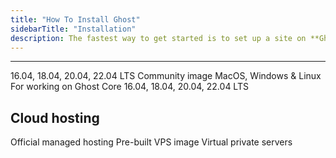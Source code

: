 ```yaml
---
title: "How To Install Ghost"
sidebarTitle: "Installation"
description: The fastest way to get started is to set up a site on **Ghost(Pro)**. If you're running a self-hosted instance, we strongly recommend an Ubuntu server with at least 1GB of memory to run Ghost.
---
```


***

<CardGroup cols={2}>
  <Card
    title="Ubuntu"
    href="/install/ubuntu/"
    icon="/images/68d12c6e-ubuntu-logo.svg"
    alt="Ubuntu logo"
  >
    16.04, 18.04, 20.04, 22.04 LTS
  </Card>
  <Card
    title="Docker"
    href="/install/docker/"
    icon="images/4cf2b2dd-docker-logo.svg"
    alt="Docker logo"
  >
    Community image
  </Card>
  <Card
    title="Local install"
    href="/install/local/"
    icon="../images/2bef395e-local_hufd41d0e39e6a56af2fade6d8e93ee88b_4742_432x0_resize_q100_h2_box_3.webp"
    alt="Local install logo"
  >
    MacOS, Windows & Linux
  </Card>
  <Card
    title="Install from source"
    href="/install/source/"
    icon="./images/10a9ccc0-source.svg"
    alt="Source code logo"
  >
    For working on Ghost Core
  </Card>
</CardGroup>
<CardGroup cols={2}>
  <CardCenteredContent
    title="Ubuntu"
    href="/install/ubuntu/"
    description="16.04, 18.04, 20.04, 22.04 LTS"
    src="../images/68d12c6e-ubuntu-logo.svg"
    alt="Ubuntu logo"
  />
  <Card title="Ubuntu" img="/images/68d12c6e-ubuntu-logo.svg" href="/install/ubuntu/" >
    16.04, 18.04, 20.04, 22.04 LTS
  </Card>
</CardGroup>

## Cloud hosting

<CardGroup cols={3}>
  <Card
    title="Ghost(Pro)"
    href="https://ghost.org/pricing/"
    icon="/images/8e9b8c2f-pro-logo.svg"
    alt="Ghost(Pro) logo"
  >
    Official managed hosting
  </Card>
  <Card
    title="Digital Ocean"
    href="/install/digitalocean/"
    icon="/images/b5a6f6ec-digitalocean-logo.svg"
    alt="Digital Ocean logo"
  >
    Pre-built VPS image
  </Card>
  <Card
    title="Linode"
    href="/install/linode/"
    icon="/images/73849ab7-linode-logo.svg"
    alt="Linode logo"
  >
    Virtual private servers
  </Card>
</CardGroup>